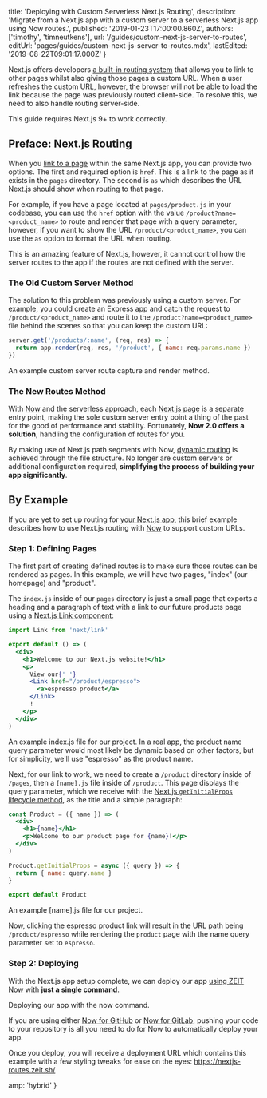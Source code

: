 
  title: 'Deploying with Custom Serverless Next.js Routing',
  description:
    'Migrate from a Next.js app with a custom server to a serverless Next.js app using Now routes.',
  published: '2019-01-23T17:00:00.860Z',
  authors: ['timothy', 'timneutkens'],
  url: '/guides/custom-next-js-server-to-routes',
  editUrl: 'pages/guides/custom-next-js-server-to-routes.mdx',
  lastEdited: '2019-08-22T09:01:17.000Z'
}

Next.js offers developers [a built-in routing system](https://nextjs.org/docs/#routing) that allows you to link to other pages whilst also giving those pages a custom URL. When a user refreshes the custom URL, however, the browser will not be able to load the link because the page was previously routed client-side. To resolve this, we need to also handle routing server-side.

<Note warning>This guide requires Next.js 9+ to work correctly.</Note>

## Preface: Next.js Routing

When you [link to a page](https://nextjs.org/docs/#routing) within the same Next.js app, you can provide two options. The first and required option is `href`. This is a link to the page as it exists in the `pages` directory. The second is `as` which describes the URL Next.js should show when routing to that page.

For example, if you have a page located at `pages/product.js` in your codebase, you can use the `href` option with the value `/product?name=<product_name>` to route and render that page with a query parameter, however, if you want to show the URL `/product/<product_name>`, you can use the `as` option to format the URL when routing.

This is an amazing feature of Next.js, however, it cannot control how the server routes to the app if the routes are not defined with the server.

### The Old Custom Server Method

The solution to this problem was previously using a custom server. For example, you could create an Express app and catch the request to `/product/<product_name>` and route it to the `/product?name=<product_name>` file behind the scenes so that you can keep the custom URL:

```js
server.get('/products/:name', (req, res) => {
  return app.render(req, res, '/product', { name: req.params.name })
})
```

<Caption>An example custom server route capture and render method.</Caption>

### The New Routes Method

With [Now](https://zeit.co/now) and the serverless approach, each [Next.js page](https://nextjs.org/docs#routing) is a separate entry point, making the sole custom server entry point a thing of the past for the good of performance and stability. Fortunately, **Now 2.0 offers a solution**, handling the configuration of routes for you.

By making use of Next.js path segments with Now, [dynamic routing](https://nextjs.org/docs#routing) is achieved through the file structure. No longer are custom servers or additional configuration required, **simplifying the process of building your app significantly**.

## By Example

If you are yet to set up routing for [your Next.js app](https://nextjs.org/docs/#setup), this brief example describes how to use Next.js routing with [Now](https://zeit.co/now) to support custom URLs.

### Step 1: Defining Pages

The first part of creating defined routes is to make sure those routes can be rendered as pages. In this example, we will have two pages, "index" (our homepage) and "product".

The `index.js` inside of our `pages` directory is just a small page that exports a heading and a paragraph of text with a link to our future products page using a [Next.js Link component](https://nextjs.org/docs/#with-link):

```jsx
import Link from 'next/link'

export default () => (
  <div>
    <h1>Welcome to our Next.js website!</h1>
    <p>
      View our{' '}
      <Link href="/product/espresso">
        <a>espresso product</a>
      </Link>
      !
    </p>
  </div>
)
```

<Caption>
  An example <InlineCode>index.js</InlineCode> file for our project.
</Caption>

<Note>
  In a real app, the product name query parameter would most likely be dynamic
  based on other factors, but for simplicity, we'll use "espresso" as the
  product name.
</Note>

Next, for our link to work, we need to create a `/product` directory inside of `/pages`, then a `[name].js` file inside of `/product`. This page displays the query parameter, which we receive with the [Next.js `getInitialProps` lifecycle method](https://nextjs.org/docs/#fetching-data-and-component-lifecycle), as the title and a simple paragraph:

```jsx
const Product = ({ name }) => (
  <div>
    <h1>{name}</h1>
    <p>Welcome to our product page for {name}!</p>
  </div>
)

Product.getInitialProps = async ({ query }) => {
  return { name: query.name }
}

export default Product
```

<Caption>
  An example <InlineCode>[name].js</InlineCode> file for our project.
</Caption>

Now, clicking the espresso product link will result in the URL path being `/product/espresso` while rendering the `product` page with the name query parameter set to `espresso`.

### Step 2: Deploying

With the Next.js app setup complete, we can deploy our app [using ZEIT Now](/docs) with **just a single command**.

<Snippet dark text="now" />

<Caption>
  Deploying our app with the <InlineCode>now</InlineCode> command.
</Caption>

If you are using either [Now for GitHub](/docs/v2/integrations/now-for-github/) or [Now for GitLab](/docs/v2/integrations/now-for-gitlab/); pushing your code to your repository is all you need to do for Now to automatically deploy your app.

Once you deploy, you will receive a deployment URL which contains this example with a few styling tweaks for ease on the eyes: <https://nextjs-routes.zeit.sh/>


  amp: 'hybrid'
}
